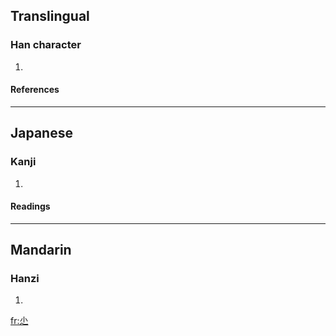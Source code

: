 ==Translingual==
===Han character===
{{Han char|rn=42|rad=小|as=01|sn=4|four=9030<sub>0</sub>|canj=火人 (FO)}}
# {{defn|Han|sort=小01}}
====References====
{{Han ref|kx=0296.190|dkj=07474|dj=0590.010|hdz=10561.030|uh=5C10|ud=23568|bh=C95C|bd=51548}}
----
==Japanese==
===Kanji===
{{ja-kanji|grade=|rs=小01}}
# {{defn|Japanese}} 
====Readings====
{{ja-readings|on=[[せつ]] (setsu), [[せち]] (sechi), [[しつ]] (shitsu), [[しち]] (shichi)|kun=[[すくない]] (sukunai), [[ちひさい]] (chihisai)}}
----
==Mandarin==
===Hanzi===
{{cmn-hanzi|pin=[[jī]] (ji1)|wg=chi<sup>1</sup>}}
# {{defn|Mandarin}}

[[fr:尐]]